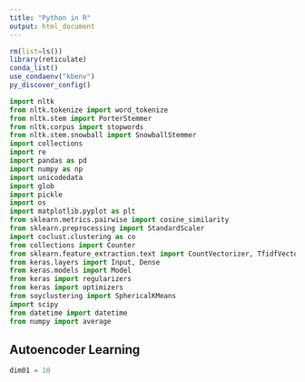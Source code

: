 ```yaml
---
title: "Python in R"
output: html_document
---
```


```r
rm(list=ls())
library(reticulate)
conda_list()
use_condaenv("kbenv")
py_discover_config()
```

```python
import nltk
from nltk.tokenize import word_tokenize
from nltk.stem import PorterStemmer
from nltk.corpus import stopwords
from nltk.stem.snowball import SnowballStemmer
import collections
import re
import pandas as pd
import numpy as np
import unicodedata
import glob
import pickle
import os 
import matplotlib.pyplot as plt
from sklearn.metrics.pairwise import cosine_similarity
from sklearn.preprocessing import StandardScaler
import coclust.clustering as co
from collections import Counter
from sklearn.feature_extraction.text import CountVectorizer, TfidfVectorizer
from keras.layers import Input, Dense
from keras.models import Model
from keras import regularizers
from keras import optimizers
from soyclustering import SphericalKMeans
import scipy
from datetime import datetime
from numpy import average
```

## Autoencoder Learning ##

```python
dim01 = 10
```
